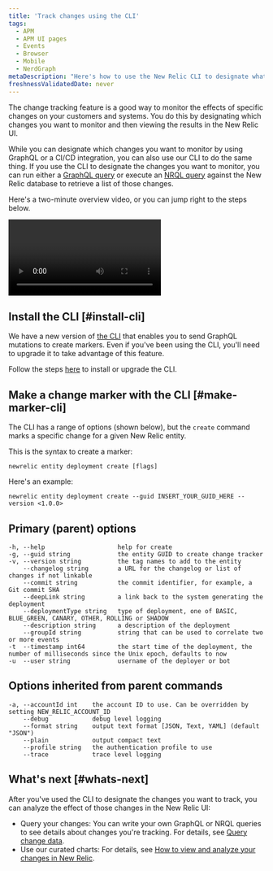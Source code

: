 ```yaml
---
title: 'Track changes using the CLI'
tags:
  - APM
  - APM UI pages
  - Events
  - Browser
  - Mobile
  - NerdGraph
metaDescription: "Here's how to use the New Relic CLI to designate what you want to capture with change tracking."
freshnessValidatedDate: never
---
```


The change tracking feature is a good way to monitor the effects of specific changes on your customers and systems. You do this by designating which changes you want to monitor and then viewing the results in the New Relic UI.

While you can designate which changes you want to monitor by using GraphQL or a CI/CD integration, you can also use our CLI to do the same thing. If you use the CLI to designate the changes you want to monitor, you can run either a [GraphQL query](#list-with-graphql) or execute an [NRQL query](/docs/change-tracking/change-tracking-graphql#key-signals) against the New Relic database to retrieve a list of those changes.

Here's a two-minute overview video, or you can jump right to the steps below.

<Video
  type="youtube"
  id="S0WuLnjCzes"
/>

## Install the CLI [#install-cli]

We have a new version of [the CLI](/docs/new-relic-solutions/tutorials/new-relic-cli) that enables you to send GraphQL mutations to create markers.
Even if you've been using the CLI, you'll need to upgrade it to take advantage of this feature.

Follow the steps [here](https://github.com/newrelic/newrelic-cli#installation--upgrades) to install or upgrade the CLI.

## Make a change marker with the CLI [#make-marker-cli]

The CLI has a range of options (shown below), but the `create` command marks a specific change  for a given New Relic entity.

This is the syntax to create a marker:

```
newrelic entity deployment create [flags]
```

Here's an example:

```
newrelic entity deployment create --guid INSERT_YOUR_GUID_HERE --version <1.0.0>
```

## Primary (parent) options

```
-h, --help                    help for create
-g, --guid string             the entity GUID to create change tracker
-v, --version string          the tag names to add to the entity
    --changelog string        a URL for the changelog or list of changes if not linkable
    --commit string           the commit identifier, for example, a Git commit SHA
    --deepLink string         a link back to the system generating the deployment
    --deploymentType string   type of deployment, one of BASIC, BLUE_GREEN, CANARY, OTHER, ROLLING or SHADOW
    --description string      a description of the deployment
    --groupId string          string that can be used to correlate two or more events
-t  --timestamp int64         the start time of the deployment, the number of milliseconds since the Unix epoch, defaults to now
-u  --user string             username of the deployer or bot
```

## Options inherited from parent commands

```
-a, --accountId int    the account ID to use. Can be overridden by setting NEW_RELIC_ACCOUNT_ID
    --debug            debug level logging
    --format string    output text format [JSON, Text, YAML] (default "JSON")
    --plain            output compact text
    --profile string   the authentication profile to use
    --trace            trace level logging
```

## What's next [#whats-next]

After you've used the CLI to designate the changes you want to track, you can analyze the effect of those changes in the New Relic UI:

* Query your changes: You can write your own GraphQL or NRQL queries to see details about changes you're tracking. For details, see [Query change data](/docs/change-tracking/change-tracking-view-analyze/#query-deployments).
* Use our curated charts: For details, see [How to view and analyze your changes in New Relic](/docs/change-tracking/change-tracking-view-analyze).
